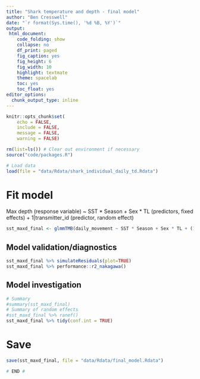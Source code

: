 ```yaml
---
title: "Shark temperature and depth - final model"
author: "Ben Cresswell"
date: "`r format(Sys.time(), '%d %B, %Y')`"
output: 
 html_document:
    code_folding: show
    collapse: no
    df_print: paged
    fig_caption: yes
    fig_height: 6
    fig_width: 10
    highlight: textmate
    theme: spacelab
    toc: yes
    toc_float: yes
editor_options: 
  chunk_output_type: inline
---
```



```r
knitr::opts_chunk$set(
	echo = FALSE,
	include = FALSE,
	message = FALSE,
	warning = FALSE)
```


```r
rm(list=ls()) # Clear out environment if necessary
source("code/packages.R")
```


```r
# Load data
load(file = "data/Rdata/shark_individual_daily_td.Rdata")
```


# Fit model
Max depth (response variable) ~ SST * Season + Sex * TL (predictors, fixed effects) + 1|transmitter_id (predictor, random effect)
```r
sst_maxd_final <- glmmTMB(daily_movement ~ SST * Season + Sex * TL + (1|transmitter_id), data = shark_individual_daily_td, family = tweedie(), REML = TRUE)
```

## Model validation/diagnostics
```r
sst_maxd_final %>% simulateResiduals(plot=TRUE)
sst_maxd_final %>% performance::r2_nakagawa()
```

## Model investigation
```r
# Summary
#summary(sst_maxd_final)
# Summary of random effects
#sst_maxd_final %>% ranef()
sst_maxd_final %>% tidy(conf.int = TRUE)
```


# Save
```r
save(sst_maxd_final, file = "data/Rdata/final_model.Rdata")
```


```r
# END #
```